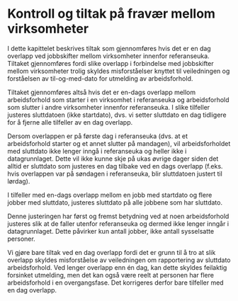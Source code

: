 # Kontroll og tiltak på fravær mellom virksomheter

I dette kapittelet beskrives tiltak som gjennomføres hvis det er en dag
overlapp ved jobbskifter mellom virksomheter innenfor referanseuka.
Tiltaket gjennomføres fordi slike overlapp i forbindelse med jobbskifter
mellom virksomheter trolig skyldes misforståelser knyttet til
veiledningen og forståelsen av til-og-med-dato for utmelding av
arbeidsforhold.

Tiltaket gjennomføres altså hvis det er en-dags overlapp mellom
arbeidsforhold som starter i en virksomhet i referanseuka og
arbeidsforhold som slutter i andre virksomheter innenfor referanseuka. I
slike tilfeller justeres sluttdatoen (ikke startdato), dvs. vi setter
sluttdato en dag tidligere for å fjerne alle tilfeller av en dag
overlapp.

Dersom overlappen er på første dag i referanseuka (dvs. at et
arbeidsforhold starter og et annet slutter på mandagen), vil
arbeidsforholdet med sluttdato ikke lenger inngå i referanseuka og
heller ikke i datagrunnlaget. Dette vil ikke kunne skje på ukas øvrige
dager siden det alltid er sluttdato som justeres en dag tilbake ved en
dags overlapp (f.eks. hvis overlappen var på søndagen i referanseuka,
blir sluttdatoen justert til lørdag).

I tilfeller med en-dags overlapp mellom en jobb med startdato og flere
jobber med sluttdato, justeres sluttdato på alle jobbene som har
sluttdato.

Denne justeringen har først og fremst betydning ved at noen
arbeidsforhold justeres slik at de faller utenfor referanseuka og dermed
ikke lenger inngår i datagrunnlaget. Dette påvirker kun antall jobber,
ikke antall sysselsatte personer.

Vi gjøre bare tiltak ved en dag overlapp fordi det er grunn til å tro at
slik overlapp skyldes misforståelse av veiledningen om rapportering av
sluttdato arbeidsforhold. Ved lenger overlapp enn én dag, kan dette
skyldes feilaktig forsinket utmelding, men det kan også være reelt at
personen har flere arbeidsforhold i en overgangsfase. Det korrigeres
derfor bare tilfeller med en dag overlapp.
